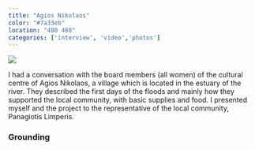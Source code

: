 ```yaml
---
title: "Agios Nikolaos"
color: "#7a33eb"
location: "480 460"
categories: ['interview', 'video','photos']
---
```


![](ag-nikolaos/cover.jpg)

<Gallery folder="ag-nikolaos/textures" />
 
<Gallery folder="ag-nikolaos/politismos" grid={2} />

I had a conversation with the board members (all women) of the cultural centre of Agios Nikolaos, a village which is located in the estuary of the river. They described the first days of the floods and mainly how they supported the local community, with basic supplies and food. I presented myself and the project to the representative of the local community, Panagiotis Limperis.

<div className="grid md:grid-cols-2 gap-6 -mt-20">
  <VideoPlayer  width={700} height={1244}  loop={true} src="Nexus/cbavkrjcp50awtc5zuss"/>
 <div  data-scroll data-scroll-speed="-3" className="pt-96 lg:pr-36 hidden xl:block">
   <h3 className="!mb-2">Grounding</h3>
  </div>
</div>